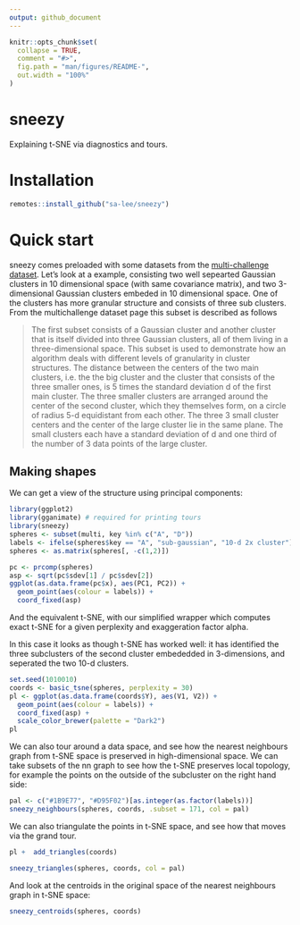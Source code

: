 ```yaml
---
output: github_document
---
```


<!-- README.md is generated from README.Rmd. Please edit that file -->

```r
knitr::opts_chunk$set(
  collapse = TRUE,
  comment = "#>",
  fig.path = "man/figures/README-",
  out.width = "100%"
)
```
# sneezy

Explaining t-SNE via diagnostics and tours.

# Installation

```r
remotes::install_github("sa-lee/sneezy")
```

# Quick start

sneezy comes preloaded with some datasets from the 
[multi-challenge dataset](http://ifs.tuwien.ac.at/dm/dataSets.html). Let's 
look at a example, consisting two well sepearted Gaussian clusters
in 10 dimensional space (with same covariance matrix), and two 3-dimensional
Gaussian clusters embeded in 10 dimensional space. One of the clusters has more granular
structure and consists of three sub clusters. From the multichallenge dataset
page this subset is described as follows

> The first subset consists of a Gaussian cluster and another cluster that is itself divided into three Gaussian clusters, all of them living in a three-dimensional space. This subset is used to demonstrate how an algorithm deals with different levels of granularity in cluster structures. The distance between the centers of the two main clusters, i.e. the the big cluster and the cluster that consists of the three smaller ones, is 5 times the standard deviation d of the first main cluster. The three smaller clusters are arranged around the center of the second cluster, which they themselves form, on a circle of radius 5-d equidistant from each other. The three 3 small cluster centers and the center of the large cluster lie in the same plane. The small clusters each have a standard deviation of d and one third of the number of 3 data points of the large cluster.

## Making shapes

We can get a view of the structure using principal components:

```r
library(ggplot2)
library(gganimate) # required for printing tours
library(sneezy)
spheres <- subset(multi, key %in% c("A", "D"))
labels <- ifelse(spheres$key == "A", "sub-gaussian", "10-d 2x cluster")
spheres <- as.matrix(spheres[, -c(1,2)])

pc <- prcomp(spheres)
asp <- sqrt(pc$sdev[1] / pc$sdev[2])
ggplot(as.data.frame(pc$x), aes(PC1, PC2)) +
  geom_point(aes(colour = labels)) +
  coord_fixed(asp)

```

And the equivalent t-SNE, with our simplified wrapper which computes
exact t-SNE for a given perplexity and exaggeration factor alpha. 

In this case it looks as though t-SNE has worked well: it has identified 
the three  subclusters of the second cluster embededded in 3-dimensions, 
and seperated the two 10-d clusters.

```r
set.seed(1010010)
coords <- basic_tsne(spheres, perplexity = 30)
pl <- ggplot(as.data.frame(coords$Y), aes(V1, V2)) +
  geom_point(aes(colour = labels)) +
  coord_fixed(asp) +
  scale_color_brewer(palette = "Dark2")
pl
```


We can also tour around a data space, and see how the nearest neighbours
graph from t-SNE space is preserved in high-dimensional space. We can take
subsets of the nn graph to see how the t-SNE preserves local topology, 
for example the points on the outside of the subcluster on the right hand side:


```r
pal <- c("#1B9E77", "#D95F02")[as.integer(as.factor(labels))]
sneezy_neighbours(spheres, coords, .subset = 171, col = pal)
```

We can also triangulate the points in t-SNE space, and see how that moves
via the grand tour.

```r
pl +  add_triangles(coords)
```


```r
sneezy_triangles(spheres, coords, col = pal)
```

And look at the centroids in the original space of the nearest neighbours
graph in t-SNE space:

```r
sneezy_centroids(spheres, coords)
```
